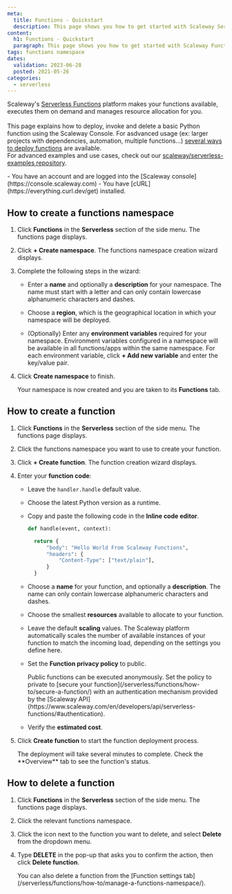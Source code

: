 ```yaml
---
meta:
  title: Functions - Quickstart
  description: This page shows you how to get started with Scaleway Serverless Functions
content:
  h1: Functions - Quickstart
  paragraph: This page shows you how to get started with Scaleway Functions
tags: functions namespace 
dates:
  validation: 2023-06-28
  posted: 2021-05-26
categories:
  - serverless
---
```


Scaleway's [Serverless Functions](https://www.scaleway.com/en/serverless-functions/) platform makes your functions available, executes them on demand and manages resource allocation for you.  
<br />
This page explains how to deploy, invoke and delete a basic Python function using the Scaleway Console. For asdvanced usage (ex: larger projects with dependencies, automation, multiple functions...) [several ways to deploy functions](/serverless/functions/reference-content/deploy-function/) are available.
<br />
For advanced examples and use cases, check out our [scaleway/serverless-examples repository](https://github.com/scaleway/serverless-examples).

<Macro id="iam-requirements" />

<Message type="requirement">
  - You have an account and are logged into the [Scaleway console](https://console.scaleway.com)
  - You have [cURL](https://everything.curl.dev/get) installed. 
</Message>

## How to create a functions namespace

1. Click **Functions** in the **Serverless** section of the side menu. The functions page displays.

2. Click **+ Create namespace**. The functions namespace creation wizard displays.

3. Complete the following steps in the wizard: 

    - Enter a **name** and optionally a **description** for your namespace. The name must start with a letter and can only contain lowercase alphanumeric characters and dashes.

    - Choose a **region**, which is the geographical location in which your namespace will be deployed.

    - (Optionally) Enter any **environment variables** required for your namespace. Environment variables configured in a namespace will be available in all functions/apps within the same namespace. For each environment variable, click **+ Add new variable** and enter the key/value pair.

4. Click **Create namespace** to finish.
    
    Your namespace is now created and you are taken to its **Functions** tab.

## How to create a function

1. Click **Functions** in the **Serverless** section of the side menu. The functions page displays.

2. Click the functions namespace you want to use to create your function.

3. Click **+ Create function**. The function creation wizard displays.

4. Enter your **function code**: 

    - Leave the `handler.handle` default value.

    - Choose the latest Python version as a runtime.

    - Copy and paste the following code in the **Inline code editor**.

        ```Python
        def handle(event, context):

          return {
              "body": "Hello World From Scaleway Functions",
              "headers": {
                  "Content-Type": ["text/plain"],
              }
          }
        ```

    - Choose a **name** for your function, and optionally a **description**. The name can only contain lowercase alphanumeric characters and dashes.

    - Choose the smallest **resources** available to allocate to your function.

    - Leave the default **scaling** values. The Scaleway platform automatically scales the number of available instances of your function to match the incoming load, depending on the settings you define here.

    - Set the **Function privacy policy** to public.

        <Message type="note">
          Public functions can be executed anonymously. Set the policy to private to [secure your function](/serverless/functions/how-to/secure-a-function/) with an authentication mechanism provided by the [Scaleway API](https://www.scaleway.com/en/developers/api/serverless-functions/#authentication).
        </Message>

    - Verify the **estimated cost**.

5. Click **Create function** to start the function deployment process.

    <Message type="note">
      The deployment will take several minutes to complete. Check the **Overview** tab to see the function's status.
    </Message>

## How to delete a function

1. Click **Functions** in the **Serverless** section of the side menu. The functions page displays.

2. Click the relevant functions namespace.

3. Click the <Icon name="more" /> icon next to the function you want to delete, and select **Delete** from the dropdown menu.

4. Type **DELETE** in the pop-up that asks you to confirm the action, then click **Delete function**.

    <Message type="tip">
      You can also delete a function from the [Function settings tab](/serverless/functions/how-to/manage-a-functions-namespace/).
    </Message>

